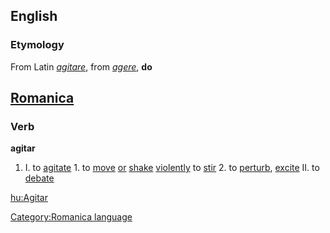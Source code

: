==English==
===Etymology===
From Latin ''[[agitare]]'', from ''[[agere]]'', '''do'''

==[[Romanica]]==
[[Category:Romanica language]]
===Verb===
<b>agitar</b>
#I. to [[agitate]] 1. to [[move]] [[or]] [[shake]] [[violently]] to [[stir]] 2. to [[perturb]], [[excite]] II. to [[debate]]

[[hu:Agitar]]